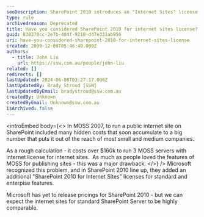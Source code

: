 ```yaml
---
seoDescription: SharePoint 2010 introduces an "Internet Sites" license for standard and enterprise features, making it a cost-effective solution for small and medium businesses to create public internet sites.
type: rule
archivedreason: Deprecated
title: Have you considered SharePoint 2010 for internet sites license?
guid: 830270cc-2e7b-404f-9210-d47e331ab956
uri: have-you-considered-sharepoint-2010-for-internet-sites-license
created: 2009-12-09T05:46:40.000Z
authors:
  - title: John Liu
    url: https://ssw.com.au/people/john-liu
related: []
redirects: []
lastUpdated: 2024-06-08T03:27:17.000Z
lastUpdatedBy: Brady Stroud [SSW]
lastUpdatedByEmail: bradystroud@ssw.com.au
createdBy: Unknown
createdByEmail: Unknown@ssw.com.au
isArchived: false
---
```


<introEmbed
  body={<>
In MOSS 2007, to run a public internet site on SharePoint included many hidden costs that soon accumulate to a big number that puts it out of the reach of most small and medium companies.

As a rough calculation - it costs over $160k to run 3 MOSS servers with internet license for internet sites.  As much as people loved the features of MOSS for publishing sites - this was a major drawback.
  </>}
/>
Microsoft recognized this problem, and in SharePoint 2010 line up, they added an additional "SharePoint 2010 for Internet Sites" licenses for standard and enterpise features.

Microsoft has yet to release pricings for SharePoint 2010 - but we can expect the internet sites for standard SharePoint Server to be highly comparable.
